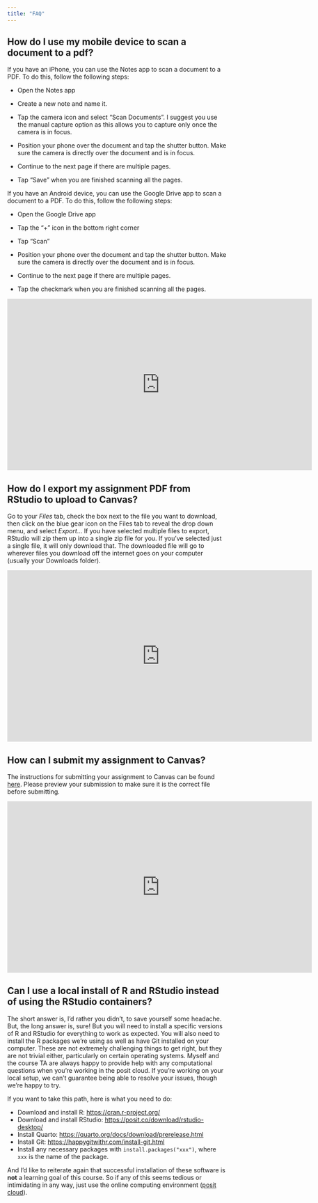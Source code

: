```yaml
---
title: "FAQ"
---
```


## How do I use my mobile device to scan a document to a pdf?

If you have an iPhone, you can use the Notes app to scan a document to a PDF. To do this, follow the following steps:

-   Open the Notes app

-   Create a new note and name it.

-   Tap the camera icon and select "Scan Documents". I suggest you use the manual capture option as this allows you to capture only once the camera is in focus.

-   Position your phone over the document and tap the shutter button. Make sure the camera is directly over the document and is in focus.

-   Continue to the next page if there are multiple pages.

-   Tap "Save" when you are finished scanning all the pages.

If you have an Android device, you can use the Google Drive app to scan a document to a PDF. To do this, follow the following steps:

-   Open the Google Drive app

-   Tap the "+" icon in the bottom right corner

-   Tap "Scan"

-   Position your phone over the document and tap the shutter button. Make sure the camera is directly over the document and is in focus.

-   Continue to the next page if there are multiple pages.

-   Tap the checkmark when you are finished scanning all the pages.

```{=html}
<iframe width="700" height="394" src="https://www.youtube.com/embed/HNCcYtfAtTE" title="How to Scan Documents with your iPhone" frameborder="0" allow="accelerometer; autoplay; clipboard-write; encrypted-media; gyroscope; picture-in-picture; web-share" referrerpolicy="strict-origin-when-cross-origin" allowfullscreen></iframe>
```
## How do I export my assignment PDF from RStudio to upload to Canvas?

Go to your *Files* tab, check the box next to the file you want to download, then click on the blue gear icon on the Files tab to reveal the drop down menu, and select *Export*... If you have selected multiple files to export, RStudio will zip them up into a single zip file for you. If you've selected just a single file, it will only download that. The downloaded file will go to wherever files you download off the internet goes on your computer (usually your Downloads folder).

```{=html}
<iframe width="700" height="394" src="https://www.youtube.com/embed/cAHCMpPJx3k" title="YouTube video player" frameborder="0" allow="accelerometer; autoplay; clipboard-write; encrypted-media; gyroscope; picture-in-picture" allowfullscreen></iframe>
```
## How can I submit my assignment to Canvas?

The instructions for submitting your assignment to Canvas can be found [here](https://community.canvaslms.com/t5/Student-Guide/How-do-I-submit-an-online-assignment/ta-p/503). Please preview your submission to make sure it is the correct file before submitting.

```{=html}
<iframe width="700" height="394" src="https://www.youtube.com/embed/zMSIErvJEoA" title="How to Submit an Assignment on Canvas" frameborder="0" allow="accelerometer; autoplay; clipboard-write; encrypted-media; gyroscope; picture-in-picture; web-share" referrerpolicy="strict-origin-when-cross-origin" allowfullscreen></iframe>
```
## Can I use a local install of R and RStudio instead of using the RStudio containers?

The short answer is, I'd rather you didn't, to save yourself some headache. But, the long answer is, sure! But you will need to install a specific versions of R and RStudio for everything to work as expected. You will also need to install the R packages we're using as well as have Git installed on your computer. These are not extremely challenging things to get right, but they are not trivial either, particularly on certain operating systems. Myself and the course TA are always happy to provide help with any computational questions when you're working in the posit cloud. If you're working on your local setup, we can't guarantee being able to resolve your issues, though we're happy to try.

If you want to take this path, here is what you need to do:

-   Download and install R: <https://cran.r-project.org/>
-   Download and install RStudio: <https://posit.co/download/rstudio-desktop/>
-   Install Quarto: <https://quarto.org/docs/download/prerelease.html>
-   Install Git: <https://happygitwithr.com/install-git.html>
-   Install any necessary packages with `install.packages("xxx")`, where `xxx` is the name of the package.

And I'd like to reiterate again that successful installation of these software is **not** a learning goal of this course. So if any of this seems tedious or intimidating in any way, just use the online computing environment ([posit cloud](https://posit.co/download/rstudio-desktop/)).
